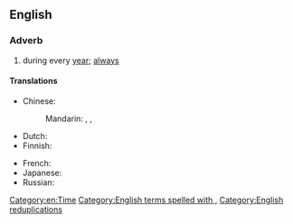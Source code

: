 ==English==

===Adverb===
{{en-adv|-}}

# {{lb|en|idiomatic}} during every [[year]]; [[always]]

====Translations====
{{trans-top|during every year}}
* Chinese:
*: Mandarin: {{t+|cmn|年復一年|sc=Hani}}, {{t+|cmn|年复一年|tr=niánfùyīnián|sc=Hani}}, {{t+|cmn|年年|tr=niánnián|sc=Hani}}
* Dutch: {{t|nl|jaar in jaar uit}}
* Finnish: {{t|fi|vuodesta toiseen}}
{{trans-mid}}
* French: {{t+|fr|bon an mal an}}
* Japanese: {{t|ja|歳歳年年|tr=さいさいねんねん, saisai-nennen}}
* Russian: {{t|ru|из го́да в год}}
{{trans-bottom}}

[[Category:en:Time]]
[[Category:English terms spelled with ,]]
[[Category:English reduplications]]
